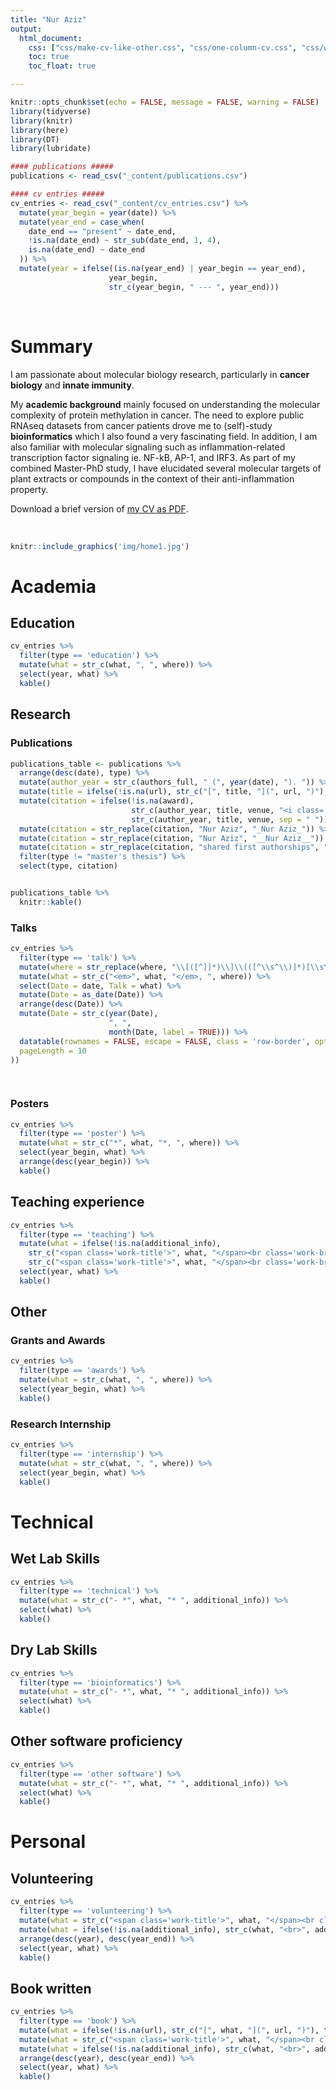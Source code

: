 ```yaml
---
title: "Nur Aziz"
output:
  html_document:
    css: ["css/make-cv-like-other.css", "css/one-column-cv.css", "css/website-page.css", "css/style.css", "https://use.fontawesome.com/releases/v5.7.2/css/all.css"]
    toc: true
    toc_float: true

---
```



```r
knitr::opts_chunk$set(echo = FALSE, message = FALSE, warning = FALSE)
library(tidyverse)
library(knitr)
library(here)
library(DT)
library(lubridate)

#### publications #####
publications <- read_csv("_content/publications.csv")

#### cv entries #####
cv_entries <- read_csv("_content/cv_entries.csv") %>% 
  mutate(year_begin = year(date)) %>%
  mutate(year_end = case_when(
    date_end == "present" ~ date_end,
    !is.na(date_end) ~ str_sub(date_end, 1, 4),
    is.na(date_end) ~ date_end
  )) %>%
  mutate(year = ifelse((is.na(year_end) | year_begin == year_end),
                      year_begin,
                      str_c(year_begin, " --- ", year_end)))

```

<br>


# Summary

I am passionate about molecular biology research, particularly in **cancer biology** and **innate immunity**. 

My **academic background** mainly focused on understanding the molecular complexity of protein methylation in cancer. The need to explore public RNAseq datasets from cancer patients drove me to (self)-study **bioinformatics** which I also found a very fascinating field. In addition, I am also familiar with molecular signaling such as inflammation-related transcription factor signaling ie. NF-kB, AP-1, and IRF3. As part of my combined Master-PhD study, I have elucidated several molecular targets of plant extracts or compounds in the context of their anti-inflammation property. 

Download a brief version of [my CV as PDF](https://github.com/ulyngs/pagedown-cv/raw/master/_pdfs/lyngs_cv_2019_june.pdf).

<br>

```r
knitr::include_graphics('img/home1.jpg')

```


# Academia
## Education {.education .nohead}
```r
cv_entries %>% 
  filter(type == 'education') %>% 
  mutate(what = str_c(what, ", ", where)) %>% 
  select(year, what) %>% 
  kable()
```

## Research {.tabset .output-header}
### Publications {.nohead .publications}
```r
publications_table <- publications %>%
  arrange(desc(date), type) %>%
  mutate(author_year = str_c(authors_full, " (", year(date), "). ")) %>%
  mutate(title = ifelse(!is.na(url), str_c("[", title, "](", url, ")"), title)) %>% #turn title into link
  mutate(citation = ifelse(!is.na(award),
                           str_c(author_year, title, venue, "<i class='fas fa-award'></i><em>", award, "</em>", sep = " "),
                           str_c(author_year, title, venue, sep = " "))) %>%
  mutate(citation = str_replace(citation, "Nur Aziz", "_Nur Aziz_")) %>% # make my name italicised
  mutate(citation = str_replace(citation, "Nur Aziz", "__Nur Aziz__")) %>%
  mutate(citation = str_replace(citation, "shared first authorships", "__shared first authorships__")) %>%
  filter(type != "master's thesis") %>%
  select(type, citation)


publications_table %>%
  knitr::kable()

```

### Talks {}
```r
cv_entries %>% 
  filter(type == 'talk') %>% 
  mutate(where = str_replace(where, "\\[([^]]*)\\]\\(([^\\s^\\)]*)[\\s\\)]", "<a href='\\2'>\\1</a>")) %>% 
  mutate(what = str_c("<em>", what, "</em>, ", where)) %>% 
  select(Date = date, Talk = what) %>% 
  mutate(Date = as_date(Date)) %>% 
  arrange(desc(Date)) %>% 
  mutate(Date = str_c(year(Date),
                      ", ",
                      month(Date, label = TRUE))) %>% 
  datatable(rownames = FALSE, escape = FALSE, class = 'row-border', options = list(
  pageLength = 10
))

  
```

### Posters {.nohead .posters}
```r
cv_entries %>% 
  filter(type == 'poster') %>%
  mutate(what = str_c("*", what, "*, ", where)) %>% 
  select(year_begin, what) %>% 
  arrange(desc(year_begin)) %>% 
  kable()
```

## Teaching experience {.teaching .service .nohead}
```r
cv_entries %>% 
  filter(type == 'teaching') %>% 
  mutate(what = ifelse(!is.na(additional_info), 
    str_c("<span class='work-title'>", what, "</span><br class='work-break'>", where, "<br>", additional_info),
    str_c("<span class='work-title'>", what, "</span><br class='work-break'>", where))) %>% 
  select(year, what) %>% 
  kable()
```

## Other {.tabset .output-header}
### Grants and Awards {.grants .nohead}
```r
cv_entries %>% 
  filter(type == 'awards') %>% 
  mutate(what = str_c(what, ", ", where)) %>% 
  select(year_begin, what) %>% 
  kable()

```
### Research Internship {.grants .nohead}
```r
cv_entries %>% 
  filter(type == 'internship') %>% 
  mutate(what = str_c(what, ", ", where)) %>% 
  select(year_begin, what) %>% 
  kable()

```

# Technical
## Wet Lab Skills {.technical .nohead}
```r
cv_entries %>% 
  filter(type == 'technical') %>% 
  mutate(what = str_c("- *", what, "* ", additional_info)) %>% 
  select(what) %>% 
  kable()
```

## Dry Lab Skills {.technical .nohead}
```r
cv_entries %>% 
  filter(type == 'bioinformatics') %>% 
  mutate(what = str_c("- *", what, "* ", additional_info)) %>% 
  select(what) %>% 
  kable()
```

## Other software proficiency {.technical .nohead}
```r
cv_entries %>% 
  filter(type == 'other software') %>% 
  mutate(what = str_c("- *", what, "* ", additional_info)) %>% 
  select(what) %>% 
  kable()
```

# Personal
## Volunteering {.personal .service .nohead}
```r
cv_entries %>%
  filter(type == 'volunteering') %>%
  mutate(what = str_c("<span class='work-title'>", what, "</span><br class='work-break'>", where)) %>%
  mutate(what = ifelse(!is.na(additional_info), str_c(what, "<br>", additional_info), what)) %>%
  arrange(desc(year), desc(year_end)) %>%
  select(year, what) %>%
  kable()
```

## Book written {.personal .service .nohead}
```r
cv_entries %>%
  filter(type == 'book') %>%
  mutate(what = ifelse(!is.na(url), str_c("[", what, "](", url, ")"), title)) %>%
  mutate(what = str_c("<span class='work-title'>", what, "</span><br class='work-break'>", where)) %>%
  mutate(what = ifelse(!is.na(additional_info), str_c(what, "<br>", additional_info), what)) %>%
  arrange(desc(year), desc(year_end)) %>%
  select(year, what) %>%
  kable()
```


